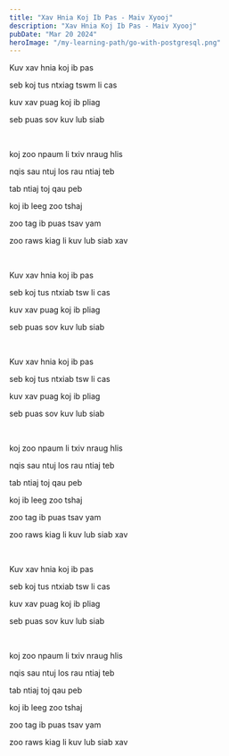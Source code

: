 ```yaml
---
title: "Xav Hnia Koj Ib Pas - Maiv Xyooj"
description: "Xav Hnia Koj Ib Pas - Maiv Xyooj"
pubDate: "Mar 20 2024"
heroImage: "/my-learning-path/go-with-postgresql.png"
---
```


Kuv xav hnia koj ib pas

seb koj tus ntxiag tswm li cas

kuv xav puag koj ib pliag

seb puas sov kuv lub siab

<br />

koj zoo npaum li txiv nraug hlis

nqis sau ntuj los rau ntiaj teb

tab ntiaj toj qau peb

koj ib leeg zoo tshaj

zoo tag ib puas tsav yam

zoo raws kiag li kuv lub siab xav

<br />

Kuv xav hnia koj ib pas

seb koj tus ntxiab tsw li cas

kuv xav puag koj ib pliag

seb puas sov kuv lub siab

<br />

Kuv xav hnia koj ib pas

seb koj tus ntxiab tsw li cas

kuv xav puag koj ib pliag

seb puas sov kuv lub siab

<br />

koj zoo npaum li txiv nraug hlis

nqis sau ntuj los rau ntiaj teb

tab ntiaj toj qau peb

koj ib leeg zoo tshaj

zoo tag ib puas tsav yam

zoo raws kiag li kuv lub siab xav

<br />

Kuv xav hnia koj ib pas

seb koj tus ntxiab tsw li cas

kuv xav puag koj ib pliag

seb puas sov kuv lub siab

<br />

koj zoo npaum li txiv nraug hlis

nqis sau ntuj los rau ntiaj teb

tab ntiaj toj qau peb

koj ib leeg zoo tshaj

zoo tag ib puas tsav yam

zoo raws kiag li kuv lub siab xav
